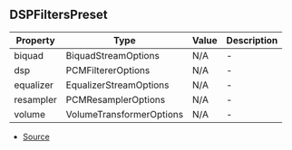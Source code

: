## DSPFiltersPreset


| Property | Type | Value | Description |
| ----------- | ----------- | ----------- | ----------- |
| biquad | BiquadStreamOptions | N/A | - |
| dsp | PCMFiltererOptions | N/A | - |
| equalizer | EqualizerStreamOptions | N/A | - |
| resampler | PCMResamplerOptions | N/A | - |
| volume | VolumeTransformerOptions | N/A | - |


- [Source](https://github.com/Androz2091/discord-player/blob/8b29b68/packages/equalizer/src/FiltersChainBuilder.ts#L7)